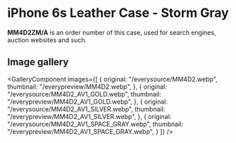 
# iPhone 6s Leather Case - Storm Gray

<Callout type='info' emoji='👉🏻'>**MM4D2ZM/A** is an order number of this case, used for search engines, auction websites and such.</Callout>

## Image gallery

<GalleryComponent
    images={[
      {
        original: "/everysource/MM4D2.webp",
        thumbnail: "/everypreview/MM4D2.webp",
      },
      {
        original: "/everysource/MM4D2_AV1_GOLD.webp",
        thumbnail: "/everypreview/MM4D2_AV1_GOLD.webp",
      },
      {
        original: "/everysource/MM4D2_AV1_SILVER.webp",
        thumbnail: "/everypreview/MM4D2_AV1_SILVER.webp",
      },
      {
        original: "/everysource/MM4D2_AV1_SPACE_GRAY.webp",
        thumbnail: "/everypreview/MM4D2_AV1_SPACE_GRAY.webp",
      }
    ]}
  />
